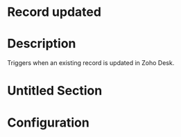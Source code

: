 ﻿# Record updated

# Description

Triggers when an existing record is updated in Zoho Desk.

# Untitled Section

# Configuration
